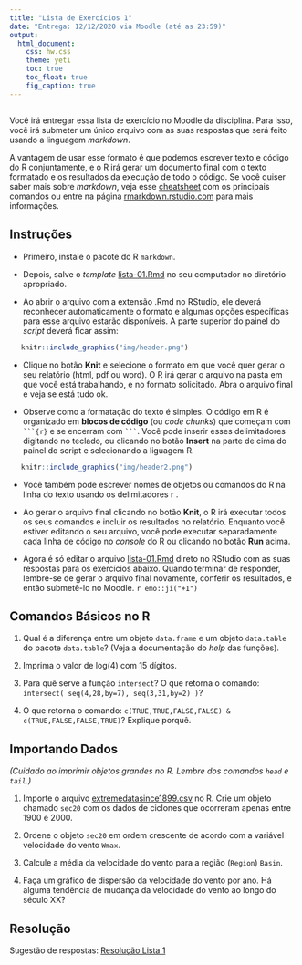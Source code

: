 ```yaml
---
title: "Lista de Exercícios 1"
date: "Entrega: 12/12/2020 via Moodle (até as 23:59)"
output: 
  html_document: 
    css: hw.css
    theme: yeti
    toc: true
    toc_float: true
    fig_caption: true
---
```


## 

Você irá entregar essa lista de exercício no Moodle da disciplina. Para isso, você irá submeter um único arquivo com as suas respostas que será feito usando a linguagem *markdown*. 

A vantagem de usar esse formato é que podemos escrever texto e código do R conjuntamente, e o R irá gerar um documento final com o texto formatado e os resultados da execução de todo o código. Se você quiser saber mais sobre *markdown*, veja esse [cheatsheet](https://www.rstudio.com/wp-content/uploads/2015/02/rmarkdown-cheatsheet.pdf) com os principais comandos ou entre na página [rmarkdown.rstudio.com](http://rmarkdown.rstudio.com) para mais informações. 


## Instruções


- Primeiro, instale o pacote do R `markdown`.

- Depois, salve o *template* [lista-01.Rmd](lista-01.Rmd) no seu computador no diretório apropriado.

- Ao abrir o arquivo com a extensão .Rmd no RStudio, ele deverá reconhecer automaticamente o formato e algumas opções específicas para esse arquivo estarão disponíveis. A parte superior do painel do *script* deverá ficar assim:

<div style= "float:center; position:relative; margin-left:20px">
```r
knitr::include_graphics("img/header.png")
```
</div>

- Clique no botão **Knit** e selecione o formato em que você quer gerar o seu relatório (html, pdf ou word). O R irá gerar o arquivo na pasta em que você está trabalhando, e no formato solicitado. Abra o arquivo final e veja se está tudo ok. 

- Observe como a formatação do texto é simples. O código em R é organizado em **blocos de código** (ou *code chunks*) que começam com ` ```{r} ` e se encerram com ` ``` `. Você pode inserir esses delimitadores digitando no teclado, ou clicando no botão **Insert** na parte de cima do painel do script e selecionando a liguagem R.

<div style= "float:center; position:relative; margin-left:20px">
```r
knitr::include_graphics("img/header2.png")
```
</div>

- Você também pode escrever nomes de objetos ou comandos do R na linha do texto usando os delimitadores ` `r ` `. 

- Ao gerar o arquivo final clicando no botão **Knit**, o R irá executar todos os seus comandos e incluir os resultados no relatório. Enquanto você estiver editando o seu arquivo, você pode executar separadamente cada linha de código no *console* do R ou clicando no botão **Run** acima.

- Agora é só editar o arquivo [lista-01.Rmd](lista-01.Rmd) direto no RStudio com as suas respostas para os exercícios abaixo. Quando terminar de responder, lembre-se de gerar o arquivo final novamente, conferir os resultados, e então submetê-lo no Moodle. `r emo::ji("+1")`


## Comandos Básicos no R


1) Qual é a diferença entre um objeto `data.frame` e um objeto `data.table` do pacote `data.table`? (Veja a documentação do *help* das funções).


2) Imprima o valor de log(4) com 15 dígitos.


3) Para quê serve a função `intersect`? O que retorna o comando:
`intersect( seq(4,28,by=7), seq(3,31,by=2) )`?


4) O que retorna o comando:
`c(TRUE,TRUE,FALSE,FALSE) & c(TRUE,FALSE,FALSE,TRUE)`? Explique porquê.


## Importando Dados

*(Cuidado ao imprimir objetos grandes no R. Lembre dos comandos `head` e `tail`.)*


1) Importe o arquivo [extremedatasince1899.csv](../datasets/extremedatasince1899.csv) no R. Crie um objeto chamado `sec20` com os dados de ciclones que ocorreram apenas entre 1900 e 2000.


2) Ordene o objeto `sec20` em ordem crescente de acordo com a variável velocidade do vento `Wmax`.


3) Calcule a média da velocidade do vento para a região (`Region`) `Basin`.


4) Faça um gráfico de dispersão da velocidade do vento por ano. Há alguma tendência de mudança da velocidade do vento ao longo do século XX?


## Resolução

Sugestão de respostas: [Resolução Lista 1](./resolucao/lista-01-resolucao.html)
